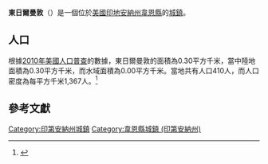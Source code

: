 {{noteTA
|G1=USState
|G2=地名
|G3=Unit
}}
{{Infobox settlement
|name            = 東日爾曼敦
|native_name = East Germantown
|settlement_type          = [[鎮|城鎮]]
|image_skyline            = Wayne County Indiana Incorporated and Unincorporated areas East Germantown Highlighted 1819756.svg
|imagesize                = 250px
|image_map                = 
|mapsize                  = 
|subdivision_type         = [[世界政區索引|國家]]
|subdivision_type1        = [[美国州份|州份]]
|subdivision_type2        = [[印地安納州行政區劃|縣]]
|subdivision_name         = [[美国|美国]]
|subdivision_name1        = [[印地安納州|印地安納州]]
|subdivision_name2        = [[韋恩縣_(印地安納州)|韋恩縣]]
|elevation_ft             = 951
|elevation_m              = 290
|timezone                 = [[北美东部时区|EST]]
|area_total_km2           = 0.30
|area_land_km2            = 0.30
|area_water_km2           = 0.00
|area_total_sq_mi         = 
|area_land_sq_mi          = 
|area_water_sq_mi         = 
|population_as_of         = [[2010年美國人口普查|2010]]
|population_footnotes     = 
|population_total         = 410
|population_density_km2   = auto
|population_density_sq_mi = auto
|utc_offset               = -5
|coordinates              = {{coord|39|48|46|N|85|08|17|W|display=inline,title}}
| coor_pinpoint           = 
| coordinates_footnotes   = 
|timezone_DST             = EST
|utc_offset_DST           = -5
|postal_code_type         = [[美國郵區編號|郵區編號]]
|postal_code              = 47327
|area_code                = [[北美電話區號765|765]]
|blank_name = [[地名信息系统|GNIS ID]]
|blank_info = 433906<ref name="GNIS">{{cite gnis|433906|East Germantown}}</ref>
}}
'''東日爾曼敦'''（{{lang-en|East Germantown}}）是一個位於[[美國|美國]][[印地安納州|印地安納州]][[韋恩縣_(印地安納州)|韋恩縣]]的[[鎮|城鎮]]。

== 人口 ==
根據[[2010年美國人口普查|2010年美國人口普查]]的數據，東日爾曼敦的面積為0.30平方千米，當中陸地面積為0.30平方千米，而水域面積為0.00平方千米。當地共有人口410人，而人口密度為每平方千米1,367人。<ref name="GR8">{{cite web|url=http://factfinder2.census.gov|publisher=[[美国人口调查局|美国人口调查局]]|accessdate=2011-05-14|title=American FactFinder|archive-date=2013-09-11|archive-url=https://web.archive.org/web/20130911234518/http://factfinder2.census.gov/|dead-url=no}}</ref>

== 參考文獻 ==
{{reflist}}

{{韋恩縣 (印地安納州)}}
{{Authority control}}

{{DEFAULTSORT:East Germantown, Indiana}}
[[Category:印第安納州城鎮|Category:印第安納州城鎮]]
[[Category:韋恩縣城鎮_(印第安納州)|Category:韋恩縣城鎮 (印第安納州)]]

{{Indiana-geo-stub}}